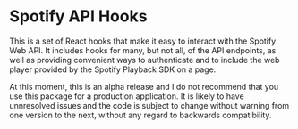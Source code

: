 
<Meta title="Introduction" />


# Spotify API Hooks
This is a set of React hooks that make it easy to interact with the Spotify Web API. It includes hooks for many, but not all, of the API endpoints, as well as providing convenient ways to authenticate and to include the web player provided by the Spotify Playback SDK on a page.

At this moment, this is an alpha release and I do not recommend that you use this package for a production application. It is likely to have unnresolved issues and the code is subject to change without warning from one version to the next, without any regard to backwards compatibility.


